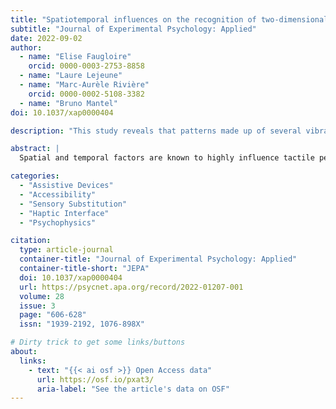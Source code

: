 ```yaml
---
title: "Spatiotemporal influences on the recognition of two-dimensional vibrotactile patterns on the abdomen"
subtitle: "Journal of Experimental Psychology: Applied"
date: 2022-09-02
author:
  - name: "Elise Faugloire"
    orcid: 0000-0003-2753-8858
  - name: "Laure Lejeune"
  - name: "Marc-Aurèle Rivière"
    orcid: 0000-0002-5108-3382
  - name: "Bruno Mantel"
doi: 10.1037/xap0000404

description: "This study reveals that patterns made up of several vibration points are better recognized when pattern elements are clearly isolated in time and space. The feeling of a single point moving continuously along the skin, as if the pattern was manually drawn on the skin, does not appear to favor the recognition of patterns’ shape"

abstract: |
  Spatial and temporal factors are known to highly influence tactile perception, but their role has been largely unexplored in the case of two-dimensional (2D) pattern recognition. We investigated whether recognition is facilitated by the spatial and/or temporal separation of pattern elements, or by conditions known to favor perceptual integration, such as the ones eliciting apparent movement. 2D vibrotactile patterns were presented to the abdomen of novice participants. In Experiment 1, we manipulated the spatial (inter-tactor distance) and temporal (burst duration and inter-burst interval) parameters applied to the tracing mode (sequential activation of pattern elements). In Experiment 2, we compared display modes differing in their level of temporal overlap in the presentation of pattern elements: the static mode (simultaneous activation of pattern elements), the slit-scan mode (pattern revealed line by line), and the tracing mode. The results of both experiments reveal that (a) recognition performance increases with the isolation of pattern elements in space and/or in time, (b) spatial and temporal factors interact in pattern recognition, and (c) conditions leading to apparent movement tend to be associated with lower recognition accuracy. These results further our understanding of tactile perception and provide guidance for the design of future vibrotactile communication systems.

categories:
  - "Assistive Devices"
  - "Accessibility"
  - "Sensory Substitution"
  - "Haptic Interface"
  - "Psychophysics"

citation:
  type: article-journal
  container-title: "Journal of Experimental Psychology: Applied"
  container-title-short: "JEPA"
  doi: 10.1037/xap0000404
  url: https://psycnet.apa.org/record/2022-01207-001
  volume: 28
  issue: 3
  page: "606-628"
  issn: "1939-2192, 1076-898X"

# Dirty trick to get some links/buttons
about:
  links:
    - text: "{{< ai osf >}} Open Access data"
      url: https://osf.io/pxat3/
      aria-label: "See the article's data on OSF"
---
```


